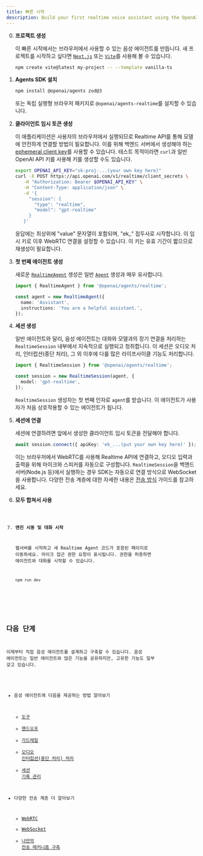 ```yaml
---
title: 빠른 시작
description: Build your first realtime voice assistant using the OpenAI Agents SDK in minutes.
---
```



<Steps>

0. **프로젝트 생성**

   이 빠른 시작에서는 브라우저에서 사용할 수 있는 음성 에이전트를 만듭니다. 새 프로젝트를 시작하고 싶다면 [`Next.js`](https://nextjs.org/docs/getting-started/installation) 또는 [`Vite`](https://vite.dev/guide/installation.html)를 사용해 볼 수 있습니다.

   ```bash
   npm create vite@latest my-project -- --template vanilla-ts
   ```

1. **Agents SDK 설치**

   ```bash
   npm install @openai/agents zod@3
   ```

   또는 독립 실행형 브라우저 패키지로 `@openai/agents-realtime`를 설치할 수 있습니다.

2. **클라이언트 임시 토큰 생성**

   이 애플리케이션은 사용자의 브라우저에서 실행되므로 Realtime API를 통해 모델에 안전하게 연결할 방법이 필요합니다. 이를 위해 백엔드 서버에서 생성해야 하는 [ephemeral client key](https://platform.openai.com/docs/guides/realtime#creating-an-ephemeral-token)를 사용할 수 있습니다. 테스트 목적이라면 `curl`과 일반 OpenAI API 키를 사용해 키를 생성할 수도 있습니다.

   ```bash
   export OPENAI_API_KEY="sk-proj-...(your own key here)"
   curl -X POST https://api.openai.com/v1/realtime/client_secrets \
      -H "Authorization: Bearer $OPENAI_API_KEY" \
      -H "Content-Type: application/json" \
      -d '{
        "session": {
          "type": "realtime",
          "model": "gpt-realtime"
        }
      }'
   ```

   응답에는 최상위에 "value" 문자열이 포함되며, "ek\_" 접두사로 시작합니다. 이 임시 키로 이후 WebRTC 연결을 설정할 수 있습니다. 이 키는 유효 기간이 짧으므로 재생성이 필요합니다.

3. **첫 번째 에이전트 생성**

   새로운 [`RealtimeAgent`](/openai-agents-js/openai/agents-realtime/classes/realtimeagent/) 생성은 일반 [`Agent`](/openai-agents-js/ko/guides/agents) 생성과 매우 유사합니다.

   ```typescript
   import { RealtimeAgent } from '@openai/agents/realtime';

   const agent = new RealtimeAgent({
     name: 'Assistant',
     instructions: 'You are a helpful assistant.',
   });
   ```

4. **세션 생성**

   일반 에이전트와 달리, 음성 에이전트는 대화와 모델과의 장기 연결을 처리하는 `RealtimeSession` 내부에서 지속적으로 실행되고 청취합니다. 이 세션은 오디오 처리, 인터럽션(중단 처리), 그 외 이후에 다룰 많은 라이프사이클 기능도 처리합니다.

   ```typescript
   import { RealtimeSession } from '@openai/agents/realtime';

   const session = new RealtimeSession(agent, {
     model: 'gpt-realtime',
   });
   ```

   `RealtimeSession` 생성자는 첫 번째 인자로 `agent`를 받습니다. 이 에이전트가 사용자가 처음 상호작용할 수 있는 에이전트가 됩니다.

5. **세션에 연결**

   세션에 연결하려면 앞에서 생성한 클라이언트 임시 토큰을 전달해야 합니다.

   ```typescript
   await session.connect({ apiKey: 'ek_...(put your own key here)' });
   ```

   이는 브라우저에서 WebRTC를 사용해 Realtime API에 연결하고, 오디오 입력과 출력을 위해 마이크와 스피커를 자동으로 구성합니다. `RealtimeSession`을 백엔드 서버(Node.js 등)에서 실행하는 경우 SDK는 자동으로 연결 방식으로 WebSocket을 사용합니다. 다양한 전송 계층에 대한 자세한 내용은 [전송 방식](/openai-agents-js/ko/guides/voice-agents/transport) 가이드를 참고하세요.

6. **모두 합쳐서 사용**

   <Code lang="typescript" code={helloWorldExample} />

7. **엔진 시동 및 대화 시작**

   웹서버를 시작하고 새 Realtime Agent 코드가 포함된 페이지로 이동하세요. 마이크 접근 권한 요청이 표시됩니다. 권한을 허용하면 에이전트와 대화를 시작할 수 있습니다.

   ```bash
   npm run dev
   ```

</Steps>

## 다음 단계

이제부터 직접 음성 에이전트를 설계하고 구축할 수 있습니다. 음성 에이전트는 일반 에이전트와 많은 기능을 공유하지만, 고유한 기능도 일부 갖고 있습니다.

- 음성 에이전트에 다음을 제공하는 방법 알아보기
  - [도구](/openai-agents-js/ko/guides/voice-agents/build#tools)
  - [핸드오프](/openai-agents-js/ko/guides/voice-agents/build#handoffs)
  - [가드레일](/openai-agents-js/ko/guides/voice-agents/build#guardrails)
  - [오디오 인터럽션(중단 처리) 처리](/openai-agents-js/ko/guides/voice-agents/build#audio-interruptions)
  - [세션 기록 관리](/openai-agents-js/ko/guides/voice-agents/build#session-history)

- 다양한 전송 계층 더 알아보기
  - [WebRTC](/openai-agents-js/ko/guides/voice-agents/transport#connecting-over-webrtc)
  - [WebSocket](/openai-agents-js/ko/guides/voice-agents/transport#connecting-over-websocket)
  - [나만의 전송 메커니즘 구축](/openai-agents-js/ko/guides/voice-agents/transport#building-your-own-transport-mechanism)
